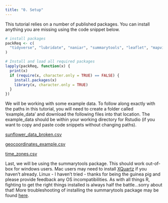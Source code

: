 ```yaml
---
title: "0. Setup"
---
```


This tutorial relies on a number of published packages. You can install anything you are missing using the code snippet below.

```r
# install packages
packReq <- c(
  "tidyverse", "lubridate", "naniar", "summarytools", "leaflet", "mapview", "datacleanr"
)

# Install and load all required packages
lapply(packReq, function(x) {
  print(x)
  if (require(x, character.only = TRUE) == FALSE) {
    install.packages(x)
    library(x, character.only = TRUE)
  }
})
```

We will be working with some example data. To follow along exactly with the paths in this tutorial, you will need to create a folder called 'example_data' and download the following files into that location. The example_data should be within your working directory for Rstudio (if you want to copy and paste code snippets without changing paths).

[sunflower_data_broken.csv](http://nwt.colorado.edu/tutorial_example_data/sunflower_data_broken.csv)

[geocoordinates_example.csv](http://nwt.colorado.edu/tutorial_example_data/geocoordinates_example.csv)

[time_zones.csv](http://nwt.colorado.edu/tutorial_example_data/time_zones.csv)

Last, we will be using the summarytools package. This should work out-of-box for windows users. Mac users may need to install [XQuartz](https://www.xquartz.org) if you haven't already. Linux - I haven't tried - thanks for being the guinea pig and please provide feedback any OS incompatibilities. As with all things R, fighting to get the right things installed is always half the battle...sorry about that! More troubleshooting of installing the summarytools package may be found [here](https://github.com/dcomtois/summarytools/issues/67).
